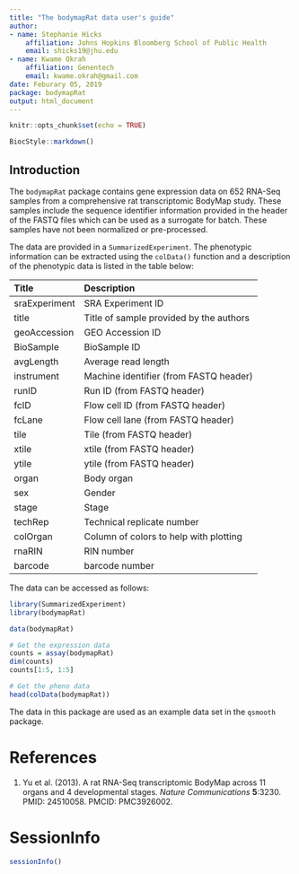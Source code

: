 ```yaml
---
title: "The bodymapRat data user's guide"
author: 
- name: Stephanie Hicks
    affiliation: Johns Hopkins Bloomberg School of Public Health
    email: shicks19@jhu.edu
- name: Kwame Okrah
    affiliation: Genentech
    email: kwame.okrah@gmail.com
date: Feburary 05, 2019
package: bodymapRat
output: html_document
---
```


```r
knitr::opts_chunk$set(echo = TRUE)
```

```r
BiocStyle::markdown()
```

<!--
    %% \VignetteEngine{knitr::knitr}
-->

## Introduction

The `bodymapRat` package contains gene expression 
data on 652 RNA-Seq samples from a comprehensive rat 
transcriptomic BodyMap study. These samples include 
the sequence identifier information provided in the 
header of the FASTQ files which can be used as a 
surrogate for batch. These samples have not been
normalized or pre-processed.

The data are provided in a `SummarizedExperiment`. The 
phenotypic information can be extracted using the 
`colData()` function and a description of the phenotypic
data is listed in the table below:

| Title | Description |
| :--- | :--- |
| sraExperiment | SRA Experiment ID | 
| title | Title of sample provided by the authors | 
| geoAccession | GEO Accession ID | 
| BioSample | BioSample ID | 
| avgLength | Average read length | 
| instrument | Machine identifier (from FASTQ header) | 
| runID | Run ID (from FASTQ header) | 
| fcID | Flow cell ID (from FASTQ header) | 
| fcLane | Flow cell lane (from FASTQ header) | 
| tile | Tile (from FASTQ header) | 
| xtile | xtile (from FASTQ header) | 
| ytile | ytile (from FASTQ header) | 
| organ | Body organ | 
| sex | Gender | 
| stage | Stage | 
| techRep | Technical replicate number | 
| colOrgan | Column of colors to help with plotting | 
| rnaRIN | RIN number | 
| barcode | barcode number | 


The data can be accessed as follows:

```r
library(SummarizedExperiment)
library(bodymapRat)
```

```r
data(bodymapRat)

# Get the expression data
counts = assay(bodymapRat)
dim(counts)
counts[1:5, 1:5]

# Get the pheno data
head(colData(bodymapRat))
```

The data in this package are used as an example
data set in the `qsmooth` package.

# References

1. Yu et al. (2013). A rat RNA-Seq transcriptomic
BodyMap across 11 organs and 4 developmental stages.
_Nature Communications_ **5**:3230. PMID: 24510058.
PMCID: PMC3926002.


# SessionInfo

```r
sessionInfo()
```


